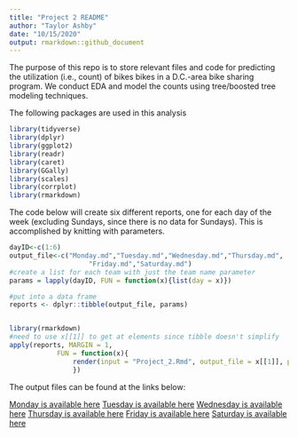 ```yaml
---
title: "Project 2 README"
author: "Taylor Ashby"
date: "10/15/2020"
output: rmarkdown::github_document
---
```

The purpose of this repo is to store relevant files and code for predicting the utilization (i.e., count) of bikes bikes in a D.C.-area bike sharing program. We conduct EDA and model the counts using tree/boosted tree modeling techniques.

The following packages are used in this analysis
```r
library(tidyverse)
library(dplyr)
library(ggplot2)
library(readr)
library(caret)
library(GGally)
library(scales)
library(corrplot)
library(rmarkdown)
```

The code below will create six different reports, one for each day of the week (excluding Sundays, since there is no data for Sundays). This is accomplished by knitting with parameters. 


```r
dayID<-c(1:6)
output_file<-c("Monday.md","Tuesday.md","Wednesday.md","Thursday.md",
                    "Friday.md","Saturday.md")
#create a list for each team with just the team name parameter
params = lapply(dayID, FUN = function(x){list(day = x)})

#put into a data frame 
reports <- dplyr::tibble(output_file, params)


library(rmarkdown)
#need to use x[[1]] to get at elements since tibble doesn't simplify
apply(reports, MARGIN = 1, 
            FUN = function(x){
                render(input = "Project_2.Rmd", output_file = x[[1]], params = x[[2]])
                })
```

The output files can be found at the links below:

[Monday is available here](Monday.md)
[Tuesday is available here](Tuesday.md)
[Wednesday is available here](Wednesday.md)
[Thursday is available here](Thursday.md)
[Friday is available here](Friday.md)
[Saturday is available here](Saturday.md)